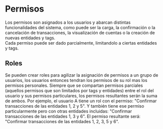 # Permisos

Los permisos son asignados a los usuarios y abarcan distintas funcionalidades del sistema, como puede ser la carga, la confirmación o la cancelación de transacciones, la visualización de cuentas o la creación de nuevas entidades y tags. \
Cada permiso puede ser dado parcialmente, limitandolo a ciertas entidades y tags.

## Roles

Se pueden crear roles para agilizar la asignación de permisos a un grupo de usuarios, los usuarios entonces tendran los permisos de su rol mas los permisos personales. Siempre que se compartan permisos parciales (aquellos permisos que son limitados por tags y entidades) entre el rol del usuario y sus permisos particulares, los permisos resultantes serán la suma de ambos. Por ejemplo, el usuario A tiene un rol con el permiso: "Confirmar transacciones de las entidades 1, 2 y 5". Y también tiene ese permiso particularmente pero con otras entidades incluidas: "Confirmar transacciones de las entidades 1, 3 y 6". El permiso resultante será: "Confirmar transacciones de las entidades 1, 2, 3, 5 y 6".
